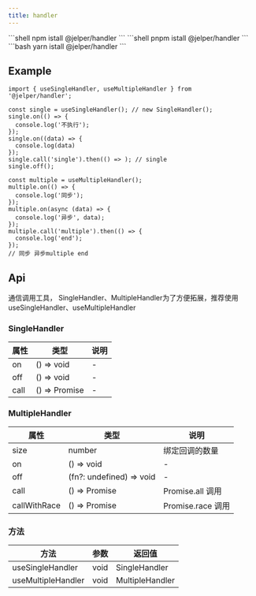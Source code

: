```yaml
---
title: handler
---
```



<Tabs>
<TabItem value="npm" label="npm">
```shell
npm istall @jelper/handler
```
</TabItem>

<TabItem value="pnpm" label="pnpm">
```shell
pnpm istall @jelper/handler
```
</TabItem>

<TabItem value="yarn" label="yarn">
```bash
yarn istall @jelper/handler
```
</TabItem>
</Tabs>

## Example

```tsx
import { useSingleHandler, useMultipleHandler } from '@jelper/handler';

const single = useSingleHandler(); // new SingleHandler();
single.on(() => {
  console.log('不执行');
});
single.on((data) => {
  console.log(data)
});
single.call('single').then(() => ); // single
single.off();

const multiple = useMultipleHandler();
multiple.on(() => {
  console.log('同步');
});
multiple.on(async (data) => {
  console.log('异步', data);
});
multiple.call('multiple').then(() => {
  console.log('end');
});
// 同步 异步multiple end

```


## Api

通信调用工具， SingleHandler、MultipleHandler为了方便拓展，推荐使用 useSingleHandler、useMultipleHandler

### SingleHandler

| 属性       |    类型     | 说明 |
|-------|-------|-------|
| on    | () => void    |  - |
| off   | () => void    |  - |
| call  | () => Promise    |  - |

### MultipleHandler

| 属性          |    类型     | 说明 |
|-------|-------|-------|
| size          | number                    | 绑定回调的数量 |
| on            | () => void                |  - |
| off           | (fn?: undefined) => void  |  - |
| call          | () => Promise             |  Promise.all 调用  |
| callWithRace  | () => Promise             |  Promise.race 调用 |

### 方法

| 方法          |    参数     | 返回值 |
|-------|-------|-------|
| useSingleHandler     | void     | SingleHandler   |
| useMultipleHandler   | void     | MultipleHandler |